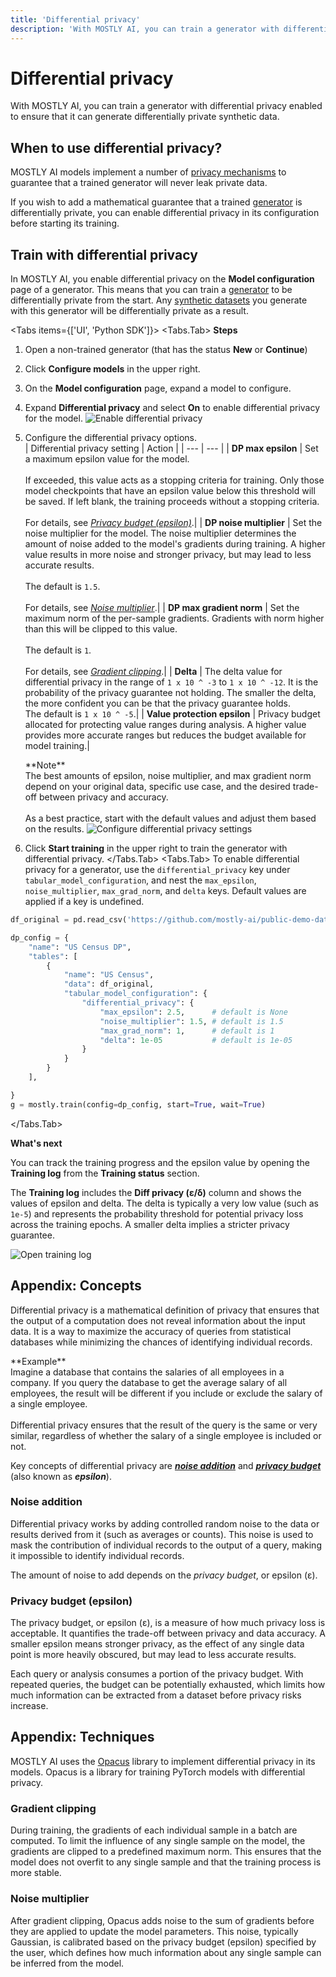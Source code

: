```yaml
---
title: 'Differential privacy'
description: 'With MOSTLY AI, you can train a generator with differential privacy enabled to ensure that it can generate differentially private synthetic data.'
---
```



# Differential privacy

With MOSTLY AI, you can train a generator with differential privacy enabled to ensure that it can generate differentially private synthetic data.

## When to use differential privacy?

MOSTLY AI models implement a number of [privacy mechanisms](/concepts/privacy-protection) to guarantee that a trained generator will never leak private data.

If you wish to add a mathematical guarantee that a trained [generator](/generators) is differentially private, you can enable differential privacy in its configuration before starting its training.

## Train with differential privacy

In MOSTLY AI, you enable differential privacy on the **Model configuration** page of a generator. This means that you can train a [generator](/generators) to be differentially private from the start. Any [synthetic datasets](/synthetic-datasets) you generate with this generator will be differentially private as a result.

<Tabs items={['UI', 'Python SDK']}>
<Tabs.Tab>
**Steps**

1. Open a non-trained generator (that has the status **New** or **Continue**)
2. Click **Configure models** in the upper right.
3. On the **Model configuration** page, expand a model to configure.
4. Expand **Differential privacy** and select **On** to enable differential privacy for the model.
   <Image src="/docimages/generators/enable-differential-privacy/01-enable-differential-privacy.webp" alt="Enable differential privacy" width={800} height={400} />
5. Configure the differential privacy options.<br />
   | Differential privacy setting | Action |
   | --- | --- |
   | **DP max epsilon** | Set a maximum epsilon value for the model.<br /><br />If exceeded, this value acts as a stopping criteria for training. Only those model checkpoints that have an epsilon value below this threshold will be saved. If left blank, the training proceeds without a stopping criteria.<br /><br />For details, see [_Privacy budget (epsilon)_](#privacy-budget-epsilon).|
   | **DP noise multiplier** | Set the noise multiplier for the model. The noise multiplier determines the amount of noise added to the model's gradients during training. A higher value results in more noise and stronger privacy, but may lead to less accurate results.<br /><br />The default is `1.5`.<br /><br />For details, see [_Noise multiplier_](#noise-multiplier).|
   | **DP max gradient norm** | Set the maximum norm of the per-sample gradients. Gradients with norm higher than this will be clipped to this value.<br /><br />The default is `1`.<br /><br />For details, see [_Gradient clipping_](#gradient-clipping).|
   | **Delta** | The delta value for differential privacy in the range of `1 x 10 ^ -3` to `1 x 10 ^ -12`. It is the probability of the privacy guarantee not holding. The smaller the delta, the more confident you can be that the privacy guarantee holds.<br />The default is `1 x 10 ^ -5`.|
   | **Value protection epsilon** | Privacy budget allocated for protecting value ranges during analysis. A higher value provides more accurate ranges but reduces the budget available for model training.|

   <Callout>
     **Note**
     <br />
     The best amounts of epsilon, noise multiplier, and max gradient norm depend on your original data, specific use case, and the desired trade-off between privacy and accuracy.
     <br />
     <br />
     As a best practice, start with the default values and adjust them based on the results.
   </Callout>

   <Image src="/docimages/generators/enable-differential-privacy/02-configure-differential-privacy-epsilon-max-gradient-norm-noise-multiplier.webp" alt="Configure differential privacy settings" width={800} height={400} />

6. Click **Start training** in the upper right to train the generator with differential privacy.
   </Tabs.Tab>
<Tabs.Tab>
To enable differential privacy for a generator, use the `differential_privacy` key under `tabular_model_configuration`, and nest the `max_epsilon`, `noise_multiplier`, `max_grad_norm`, and `delta` keys. Default values are applied if a key is undefined.

```python filename="python" copy {10-15}
df_original = pd.read_csv('https://github.com/mostly-ai/public-demo-data/raw/dev/census/census.csv.gz')

dp_config = {
    "name": "US Census DP",
    "tables": [
        {
            "name": "US Census",
            "data": df_original,
            "tabular_model_configuration": {
                "differential_privacy": {
                    "max_epsilon": 2.5,      # default is None
                    "noise_multiplier": 1.5, # default is 1.5
                    "max_grad_norm": 1,      # default is 1
                    "delta": 1e-05           # default is 1e-05
                }
            }
        }
    ],

}
g = mostly.train(config=dp_config, start=True, wait=True)
```

</Tabs.Tab>
</Tabs>

**What's next**

You can track the training progress and the epsilon value by opening the **Training log** from the **Training status** section.

The **Training log** includes the **Diff privacy (ε/δ)** column and shows the values of epsilon and delta. The delta is typically a very low value (such as `1e-5`) and represents the probability threshold for potential privacy loss across the training epochs. A smaller delta implies a stricter privacy guarantee.

<Image src="/docimages/generators/enable-differential-privacy/03-open-training-log.webp" alt="Open training log" width={800} height={400} />

## Appendix: Concepts

Differential privacy is a mathematical definition of privacy that ensures that the output of a computation does not reveal information about the input data. It is a way to maximize the accuracy of queries from statistical databases while minimizing the chances of identifying individual records.

<Callout>
  **Example**
  <br />
  Imagine a database that contains the salaries of all employees in a company. If you query the database to get the average salary of all employees, the result will be different if you include or exclude the salary of a single employee.
  <br />
  <br />
  Differential privacy ensures that the result of the query is the same or very similar, regardless of whether the salary of a single employee is included or not.
</Callout>

Key concepts of differential privacy are [**_noise addition_**](#noise-addition) and [**_privacy budget_**](#privacy-budget) (also known as **_epsilon_**).

### Noise addition

Differential privacy works by adding controlled random noise to the data or results derived from it (such as averages or counts). This noise is used to mask the contribution of individual records to the output of a query, making it impossible to identify individual records.

The amount of noise to add depends on the _privacy budget_, or epsilon (ε).

### Privacy budget (epsilon)

The privacy budget, or epsilon (ε), is a measure of how much privacy loss is acceptable. It quantifies the trade-off between privacy and data accuracy. A smaller epsilon means stronger privacy, as the effect of any single data point is more heavily obscured, but may lead to less accurate results.

Each query or analysis consumes a portion of the privacy budget. With repeated queries, the budget can be potentially exhausted, which limits how much information can be extracted from a dataset before privacy risks increase.

## Appendix: Techniques

MOSTLY AI uses the [Opacus](https://opacus.ai/) library to implement differential privacy in its models. Opacus is a library for training PyTorch models with differential privacy.

### Gradient clipping

During training, the gradients of each individual sample in a batch are computed. To limit the influence of any single sample on the model, the gradients are clipped to a predefined maximum norm. This ensures that the model does not overfit to any single sample and that the training process is more stable.

### Noise multiplier

After gradient clipping, Opacus adds noise to the sum of gradients before they are applied to update the model parameters. This noise, typically Gaussian, is calibrated based on the privacy budget (epsilon) specified by the user, which defines how much information about any single sample can be inferred from the model.
